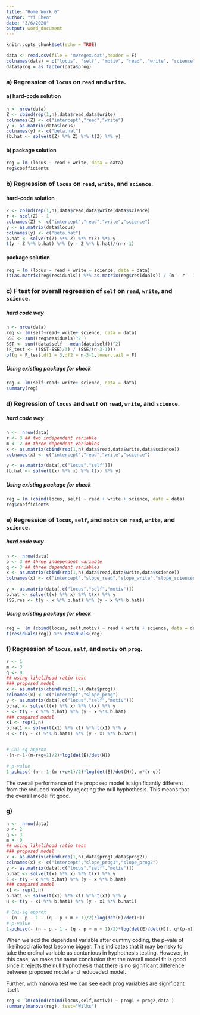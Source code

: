 ```yaml
---
title: "Home Work 6"
author: "Yi Chen"
date: "3/6/2020"
output: word_document
---
```


```r
knitr::opts_chunk$set(echo = TRUE)
```

```r
data <- read.csv(file = 'mvregex.dat',header = F)
colnames(data) = c("locus", "self", "motiv", "read", "write", "science", "prog", "prog1", "prog2", "prog3")
data$prog = as.factor(data$prog)
```

### a) Regression of `locus` on `read` and `write`.

#### a) hard-code solution
```r
n <- nrow(data)
Z <- cbind(rep(1,n),data$read,data$write)
colnames(Z) <- c("intercept","read","write")
y <- as.matrix(data$locus)
colnames(y) <- c("beta.hat")
(b.hat <- solve(t(Z) %*% Z) %*% t(Z) %*% y)
```


#### b) package solution
```r
reg = lm (locus ~ read + write, data = data)
reg$coefficients
```

### b) Regression of `locus` on `read`, `write`, and `science`.

#### hard-code solution
```r
Z <- cbind(rep(1,n),data$read,data$write,data$science)
r <- ncol(Z) - 1
colnames(Z) <- c("intercept","read","write","science")
y <- as.matrix(data$locus)
colnames(y) <- c("beta.hat")
b.hat <- solve(t(Z) %*% Z) %*% t(Z) %*% y
t(y - Z %*% b.hat) %*% (y - Z %*% b.hat)/(n-r-1)
```


#### package solution
```r
reg = lm (locus ~ read + write + science, data = data)
(t(as.matrix(reg$residuals)) %*% as.matrix(reg$residuals)) / (n - r - 1)
```


### c) F test for overall regression of `self` on `read`, `write`, and `science`.

##### hard code way
```r
n <- nrow(data)
reg <- lm(self~read+ write+ science, data = data)
SSE <- sum((reg$residuals)^2 )
SST <- sum((data$self  -mean(data$self))^2)
(F_test <- ((SST-SSE)/3) / (SSE/(n-3-1)))
pf(q = F_test,df1 = 3,df2 = n-3-1,lower.tail = F)
```

##### Using existing package for check
```r
reg <- lm(self~read+ write+ science, data = data)
summary(reg)
```



### d) Regression of `locus` and `self` on `read`, `write`, and `science`.


##### hard code way
```r
n <-  nrow(data)
r <- 3 ## two independent variable
m <- 2 ## three dependent variables
x <- as.matrix(cbind(rep(1,n),data$read,data$write,data$science))
colnames(x) <- c("intercept","read","write","science")

y <- as.matrix(data[,c("locus","self")])
(b.hat <- solve(t(x) %*% x) %*% t(x) %*% y)
```

##### Using existing package for check
```r
reg = lm (cbind(locus, self) ~ read + write + science, data = data)
reg$coefficients
```



### e) Regression of `locus`, `self`, and `motiv` on `read`, `write`, and `science`.


##### hard code way
```r
n <-  nrow(data)
p <- 3 ## three independent variable
q <- 3 ## three dependent variables
x <- as.matrix(cbind(rep(1,n),data$read,data$write,data$science))
colnames(x) <- c("intercept","slope_read","slope_write","slope_sciences")

y <- as.matrix(data[,c("locus","self","motiv")])
b.hat <- solve(t(x) %*% x) %*% t(x) %*% y
(SS.res <- t(y - x %*% b.hat) %*% (y - x %*% b.hat))
```

##### Using existing package for check
```r
reg =  lm (cbind(locus, self,motiv) ~ read + write + science, data = data)
t(residuals(reg)) %*% residuals(reg)
```


### f) Regression of `locus`, `self`, and `motiv` on `prog`.
```r
r <- 1
m <- 3
q <- 0
## using likelihood ratio test
### proposed model
x <- as.matrix(cbind(rep(1,n),data$prog))
colnames(x) <- c("intercept","slope_prog")
y <- as.matrix(data[,c("locus","self","motiv")])
b.hat <- solve(t(x) %*% x) %*% t(x) %*% y
E <- t(y - x %*% b.hat) %*% (y - x %*% b.hat)
### compared model
x1 <- rep(1,n)
b.hat1 <- solve(t(x1) %*% x1) %*% t(x1) %*% y
H <- t(y - x1 %*% b.hat1) %*% (y - x1 %*% b.hat1)


# Chi-sq approx
-(n-r-1-(m-r+q+1)/2)*log(det(E)/det(H))

# p-value
1-pchisq(-(n-r-1-(m-r+q+1)/2)*log(det(E)/det(H)), m*(r-q))
```

The overall performance of the proposed model is significantly different from the reduced model by rejecting the null hyphothesis. This means that the overall model fit good.


### g) 
```r
n <-  nrow(data)
p <- 2 
q <- 3 
m <- 0
## using likelihood ratio test
### proposed model
x <- as.matrix(cbind(rep(1,n),data$prog1,data$prog2))
colnames(x) <- c("intercept","slope_prog1","slope_prog2")
y <- as.matrix(data[,c("locus","self","motiv")])
b.hat <- solve(t(x) %*% x) %*% t(x) %*% y
E <- t(y - x %*% b.hat) %*% (y - x %*% b.hat)
### compared model
x1 <- rep(1,n)
b.hat1 <- solve(t(x1) %*% x1) %*% t(x1) %*% y
H <- t(y - x1 %*% b.hat1) %*% (y - x1 %*% b.hat1)

# Chi-sq approx
- (n - p - 1 - (q - p + m + 1)/2)*log(det(E)/det(H))
# p-value
1-pchisq(- (n - p - 1 - (q - p + m + 1)/2)*log(det(E)/det(H)), q*(p-m))
```

When we add the dependent variable after dummy coding, the p-vale of likelihood ratio test become bigger. This indicates that it may be risky to take the ordinal variable as contunious in hyphothesis testing. However, in this case, we make the same conclusion that the overall model fit is good since it rejects the null hyphothesis that there is no significant difference between proposed model and reduceded model.

Further, with manova test we can see each prog variables are significant itself.
```r
reg <- lm(cbind(cbind(locus,self,motiv)) ~ prog1 + prog2,data )
summary(manova(reg), test="Wilks")
```

